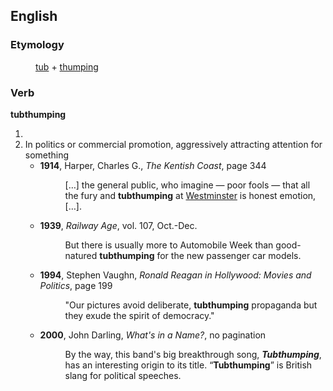 ==English==

===Etymology===
: [[tub]] + [[thumping]]

===Verb===
'''tubthumping'''

#{{present participle of|tubthump}}
# In politics or commercial promotion, aggressively attracting attention for something
#* '''1914''', Harper, Charles G., ''The Kentish Coast'', page 344
#*: […] the general public, who imagine — poor fools — that all the fury and '''tubthumping''' at [[Westminster]] is honest emotion, […].
#* '''1939''', ''Railway Age'', vol. 107, Oct.-Dec.
#*: But there is usually more to Automobile Week than good-natured '''tubthumping''' for the new passenger car models.
#* '''1994''', Stephen Vaughn, ''Ronald Reagan in Hollywood: Movies and Politics'', page 199
#*: "Our pictures avoid deliberate, '''tubthumping''' propaganda but they exude the spirit of democracy."
#* '''2000''', John Darling, ''What's in a Name?'', no pagination
#*: By the way, this band's big breakthrough song, '''''Tubthumping''''', has an interesting origin to its title. “'''Tubthumping'''” is British slang for political speeches.